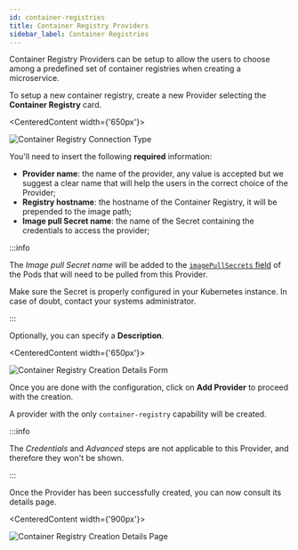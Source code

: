 ```yaml
---
id: container-registries
title: Container Registry Providers
sidebar_label: Container Registries
---
```



Container Registry Providers can be setup to allow the users to choose among a predefined set of container registries when creating a microservice.

To setup a new container registry, create a new Provider selecting the **Container Registry** card.

<CenteredContent width={'650px'}>

![Container Registry Connection Type](img/add-provider-container-registry.png)

</CenteredContent>

You'll need to insert the following **required** information:

- **Provider name**: the name of the provider, any value is accepted but we suggest a clear name that will help the users in the correct choice of the Provider;
- **Registry hostname**: the hostname of the Container Registry, it will be prepended to the image path;
- **Image pull Secret name**: the name of the Secret containing the credentials to access the provider;

:::info

The *Image pull Secret name* will be added to the [`imagePullSecrets` field](https://kubernetes.io/docs/concepts/containers/images/#specifying-imagepullsecrets-on-a-pod) 
of the Pods that will need to be pulled from this Provider.

Make sure the Secret is properly configured in your Kubernetes instance. 
In case of doubt, contact your systems administrator.

:::

Optionally, you can specify a **Description**.

<CenteredContent width={'650px'}>

![Container Registry Creation Details Form](img/add-provider-container-registry-details-step.png)

</CenteredContent>

Once you are done with the configuration, click on **Add Provider** to proceed with the creation.

A provider with the only `container-registry` capability will be created.

:::info

The *Credentials* and *Advanced* steps are not applicable to this Provider, and therefore they won't be shown.

:::

Once the Provider has been successfully created, you can now consult its details page.

<CenteredContent width={'900px'}>

![Container Registry Creation Details Page](img/add-provider-container-registry-details-page.png)

</CenteredContent>

